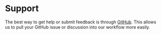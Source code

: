 # Support

The best way to get help or submit feedback is through [GitHub](https://github.com/arup-group/arc-components). This allows us to pull your GitHub issue or discussion into our workflow more easily.
